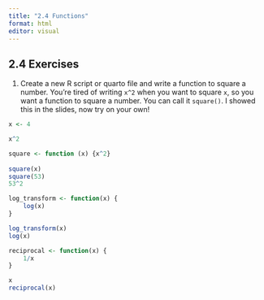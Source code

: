 ```yaml
---
title: "2.4 Functions"
format: html
editor: visual
---
```


## 2.4 Exercises

1.  Create a new R script or quarto file and write a function to square a number. You’re tired of writing `x^2` when you want to square `x`, so you want a function to square a number. You can call it `square()`. I showed this in the slides, now try on your own!

```r
x <- 4

x^2

square <- function (x) {x^2}
	
square(x)
square(53)
53^2
```

```r
log_transform <- function(x) {
	log(x)
}

log_transform(x)
log(x)
```

```r
reciprocal <- function(x) {
	1/x
}

x
reciprocal(x)
```
